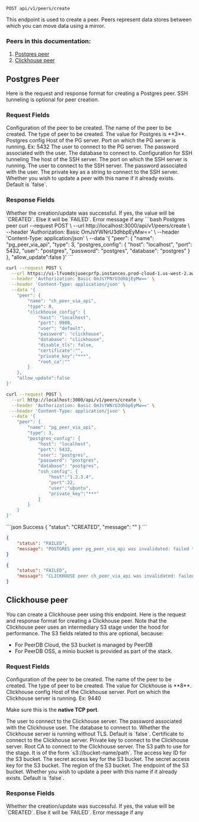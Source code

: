 
```http
POST api/v1/peers/create
```

This endpoint is used to create a peer. Peers represent data stores between which you can move data using a mirror.

### Peers in this documentation:
1. [Postgres peer](#postgres-peer)
2. [Clickhouse peer](#clickhouse-peer)

## Postgres Peer
Here is the request and response format for creating a Postgres peer. SSH tunneling is optional for peer creation.

### Request Fields
<ParamField path="peer" type="object" required>
Configuration of the peer to be created.
</ParamField>

<Expandable title="peer">
<ParamField path="name" type="string" required>
The name of the peer to be created.
</ParamField>

<ParamField path="type" type="3" required>
The type of peer to be created. The value for Postgres is **3**.
</ParamField>

<ParamField path="postgres_config" type="object" required>
Postgres config
</ParamField>

<Expandable title="postgres_config">
<ParamField path="host" type="string" required>
Host of the PG server.
</ParamField>

<ParamField path="port" type="number" required>
Port on which the PG server is running. Ex: 5432
</ParamField>

<ParamField path="user" type="string" required>
The user to connect to the PG server.
</ParamField>

<ParamField path="password" type="string" required>
The password associated with the user.
</ParamField>

<ParamField path="database" type="string" required>
The database to connect to.
</ParamField>

<ParamField path="ssh_config" type="object">
Configuration for SSH tunneling
</ParamField>

<Expandable title="ssh_config">
<ParamField path="host" type="string" required>
The host of the SSH server.
</ParamField>

<ParamField path="port" type="number" required>
The port on which the SSH server is running.
</ParamField>

<ParamField path="user" type="string" required>
The user to connect to the SSH server.
</ParamField>

<ParamField path="password" type="string">
The password associated with the user.
</ParamField>

<ParamField path="private_key" type="string" required>
The private key as a string to connect to the SSH server.
</ParamField>
</Expandable>
</Expandable>
</Expandable>
<ParamField path="allow_update" type="boolean">
Whether you wish to update a peer with this name if it already exists. Default is `false`.
</ParamField>

### Response Fields
<ParamField path="status" type="CREATED|FAILED">
Whether the creation/update was successful. If yes, the value will be `CREATED`. Else it will be `FAILED`.
</ParamField>

<ParamField path="message" type="string">
Error message if any
</ParamField>

<RequestExample>
```bash Postgres peer
curl --request POST \
  --url http://localhost:3000/api/v1/peers/create \
  --header 'Authorization: Basic OmJsYWNrU3dhbpEyMw==' \
  --header 'Content-Type: application/json' \
  --data '{
	"peer": {
		"name": "pg_peer_via_api",
		"type": 3,
		"postgres_config": {
			"host": "localhost",
			"port": 5432,
			"user": "postgres",
			"password": "postgres",
			"database": "postgres"
		}
	},
	"allow_update":false
}'
```

```bash Clickhouse peer
curl --request POST \
  --url https://ui-lfvomdsjuoecprfp.instances.prod-cloud-1.us-west-2.aws.peerdb.cloud/api/v1/peers/create \
  --header 'Authorization: Basic OmJsYPNrU3dhbjEyMw==' \
  --header 'Content-Type: application/json' \
  --data '{
	"peer": {
		"name": "ch_peer_via_api",
		"type": 8,
		"clickhouse_config": {
			"host": "localhost",
			"port": 9900,
			"user": "default",
			"password": "clickhouse",
			"database": "clickhouse",
			"disable_tls": false,
			"certificate":"",
			"private_key":"***",
			"root_ca":""
		}
	},
	"allow_update":false
}'
```

```bash Postgres peer with SSH tunneling
curl --request POST \
  --url http://localhost:3000/api/v1/peers/create \
  --header 'Authorization: Basic OmJsYWNrU3dhbpEyMw==' \
  --header 'Content-Type: application/json' \
  --data '{
	"peer": {
		"name": "pg_peer_via_api",
		"type": 3,
		"postgres_config": {
			"host": "localhost",
			"port": 5432,
			"user": "postgres",
			"password": "postgres",
			"database": "postgres",
			"ssh_config": {
				"host":"1.2.3.4",
				"port":22,
				"user":"ubuntu",
				"private_key":"***"
			}
		}
	}
}'
```
</RequestExample>

<ResponseExample>
```json Success
{
	"status": "CREATED",
	"message": ""
}
```

```json Postgres error
{
	"status": "FAILED",
	"message": "POSTGRES peer pg_peer_via_api was invalidated: failed to create ssh tunnel: no authentication methods provided"
}
```

```json Clickhouse error
{
	"status": "FAILED",
	"message": "CLICKHOUSE peer ch_peer_via_api was invalidated: failed to open connection to Clickhouse peer: failed to ping to Clickhouse peer: dial tcp [::1]:9900: connect: connection refused"
}
```
</ResponseExample>

## Clickhouse peer
You can create a Clickhouse peer using this endpoint. Here is the request and response format for creating a Clickhouse peer.
Note that the Clickhouse peer uses an intermediary S3 stage under the hood for performance. The S3 fields related to this are optional, because:
- For PeerDB Cloud, the S3 bucket is managed by PeerDB
- For PeerDB OSS, a minio bucket is provided as part of the stack.
### Request Fields
<ParamField path="peer" type="object" required>
Configuration of the peer to be created.
</ParamField>

<Expandable title="peer">
<ParamField path="name" type="string" required>
The name of the peer to be created.
</ParamField>

<ParamField path="type" type="8" required>
The type of peer to be created. The value for Clickhouse is **8**.
</ParamField>

<ParamField path="clickhouse_config" type="object" required>
Clickhouse config
</ParamField>

<Expandable title="clickhouse_config">
<ParamField path="host" type="string" required>
Host of the Clickhouse server.
</ParamField>

<ParamField path="port" type="number" required>
Port on which the Clickhouse server is running. Ex: 9440

Make sure this is the **native TCP port**.
</ParamField>

<ParamField path="user" type="string" required>
The user to connect to the Clickhouse server.
</ParamField>

<ParamField path="password" type="string" required>
The password associated with the Clickhouse user.
</ParamField>

<ParamField path="database" type="string" required>
The database to connect to.
</ParamField>

<ParamField path="disable_tls" type="boolean">
Whether the Clickhouse server is running without TLS. Default is `false`.
</ParamField>

<ParamField path="certificate" type="string">
Certificate to connect to the Clickhouse server.
</ParamField>

<ParamField path="private_key" type="string">
Private key to connect to the Clickhouse server.
</ParamField>

<ParamField path="root_ca" type="string">
Root CA to connect to the Clickhouse server.
</ParamField>

<ParamField path="s3_path" type="string">
The S3 path to use for the stage. It is of the form `s3://bucket-name/path`.
</ParamField>

<ParamField path="access_key_id" type="string">
The access key ID for the S3 bucket.
</ParamField>

<ParamField path="secret_access_key" type="string">
The secret access key for the S3 bucket.
</ParamField>

<ParamField path="secret_access_key" type="string">
The secret access key for the S3 bucket.
</ParamField>

<ParamField path="region" type="string">
The region of the S3 bucket.
</ParamField>

<ParamField path="endpoint" type="string">
The endpoint of the S3 bucket.
</ParamField>

</Expandable>
</Expandable>
<ParamField path="allow_update" type="boolean">
Whether you wish to update a peer with this name if it already exists. Default is `false`.
</ParamField>

### Response Fields
<ParamField path="status" type="CREATED|FAILED">
Whether the creation/update was successful. If yes, the value will be `CREATED`. Else it will be `FAILED`.
</ParamField>

<ParamField path="message" type="string">
Error message if any
</ParamField>

